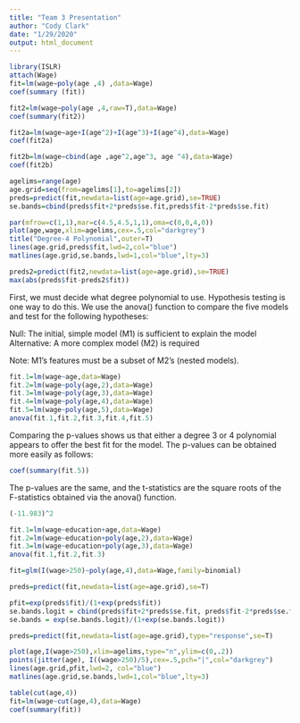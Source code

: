 ```yaml
---
title: "Team 3 Presentation"
author: "Cody Clark"
date: "1/29/2020"
output: html_document
---
```


```R
library(ISLR)
attach(Wage)
fit=lm(wage∼poly(age ,4) ,data=Wage)
coef(summary (fit))
```



```R
fit2=lm(wage∼poly(age ,4,raw=T),data=Wage)
coef(summary(fit2))
```



```R
fit2a=lm(wage∼age+I(age^2)+I(age^3)+I(age^4),data=Wage)
coef(fit2a)
```

```R
fit2b=lm(wage∼cbind(age ,age^2,age^3, age ^4),data=Wage)
coef(fit2b)
```

```R
agelims=range(age)
age.grid=seq(from=agelims[1],to=agelims[2])
preds=predict(fit,newdata=list(age=age.grid),se=TRUE)
se.bands=cbind(preds$fit+2*preds$se.fit,preds$fit-2*preds$se.fit)
```

``` R
par(mfrow=c(1,1),mar=c(4.5,4.5,1,1),oma=c(0,0,4,0))
plot(age,wage,xlim=agelims,cex=.5,col="darkgrey")
title("Degree-4 Polynomial",outer=T)
lines(age.grid,preds$fit,lwd=2,col="blue")
matlines(age.grid,se.bands,lwd=1,col="blue",lty=3)
```

```R
preds2=predict(fit2,newdata=list(age=age.grid),se=TRUE)
max(abs(preds$fit-preds2$fit))
```

First, we must decide what degree polynomial to use. Hypothesis testing is one way to do this. We use the anova() function to compare the five models and test for the following hypotheses:

Null: The initial, simple model (M1) is sufficient to explain the model Alternative: A more complex model (M2) is required

Note: M1’s features must be a subset of M2’s (nested models).

```R
fit.1=lm(wage~age,data=Wage)
fit.2=lm(wage~poly(age,2),data=Wage)
fit.3=lm(wage~poly(age,3),data=Wage)
fit.4=lm(wage~poly(age,4),data=Wage)
fit.5=lm(wage~poly(age,5),data=Wage)
anova(fit.1,fit.2,fit.3,fit.4,fit.5)
```

Comparing the p-values shows us that either a degree 3 or 4 polynomial appears to offer the best fit for the model.
The p-values can be obtained more easily as follows:

```R
coef(summary(fit.5))
```

The p-values are the same, and the t-statistics are the square roots of the F-statistics obtained via the anova() function.

```R
(-11.983)^2
```

```R
fit.1=lm(wage~education+age,data=Wage)
fit.2=lm(wage~education+poly(age,2),data=Wage)
fit.3=lm(wage~education+poly(age,3),data=Wage)
anova(fit.1,fit.2,fit.3)
```

```R
fit=glm(I(wage>250)~poly(age,4),data=Wage,family=binomial)
```

```R
preds=predict(fit,newdata=list(age=age.grid),se=T)
```

```R
pfit=exp(preds$fit)/(1+exp(preds$fit))
se.bands.logit = cbind(preds$fit+2*preds$se.fit, preds$fit-2*preds$se.fit)
se.bands = exp(se.bands.logit)/(1+exp(se.bands.logit))
```

```R
preds=predict(fit,newdata=list(age=age.grid),type="response",se=T)
```

```R
plot(age,I(wage>250),xlim=agelims,type="n",ylim=c(0,.2))
points(jitter(age), I((wage>250)/5),cex=.5,pch="|",col="darkgrey")
lines(age.grid,pfit,lwd=2, col="blue")
matlines(age.grid,se.bands,lwd=1,col="blue",lty=3)
```

```R
table(cut(age,4))
fit=lm(wage~cut(age,4),data=Wage)
coef(summary(fit))
```

